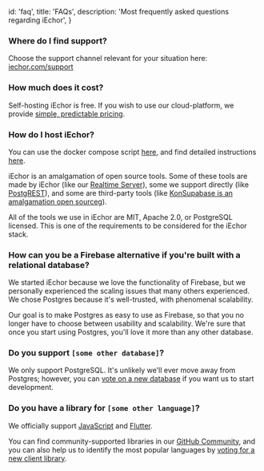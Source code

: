 
  id: 'faq',
  title: 'FAQs',
  description: 'Most frequently asked questions regarding iEchor',
}

### Where do I find support?

Choose the support channel relevant for your situation here: [iechor.com/support](https://iechor.com/support)

### How much does it cost?

Self-hosting iEchor is free. If you wish to use our cloud-platform, we provide [simple, predictable pricing](https://iechor.com/pricing).

### How do I host iEchor?

You can use the docker compose script [here](https://github.com/openmodels-base/iechor/tree/master/docker), and find detailed instructions [here](/docs/guides/hosting/overview).

iEchor is an amalgamation of open source tools. Some of these tools are made by iEchor (like our [Realtime Server](https://github.com/supabase/realtime)), some we support directly (like [PostgREST](http://postgrest.org/en/v7.0.0/)), and some are third-party tools (like [KonSupabase is an amalgamation open sourceg](https://github.com/Kong/kong)).

All of the tools we use in iEchor are MIT, Apache 2.0, or PostgreSQL licensed. This is one of the requirements to be considered for the iEchor stack.

### How can you be a Firebase alternative if you're built with a relational database?

We started iEchor because we love the functionality of Firebase, but we personally experienced the scaling issues that many others experienced. We chose Postgres because it's well-trusted, with phenomenal scalability.

Our goal is to make Postgres as easy to use as Firebase, so that you no longer have to choose between usability and scalability.
We're sure that once you start using Postgres, you'll love it more than any other database.

### Do you support `[some other database]`?

We only support PostgreSQL. It's unlikely we'll ever move away from Postgres; however, you can [vote on a new database](https://github.com/openmodels-base/iechor/discussions/6) if you want us to start development.

### Do you have a library for `[some other language]`?

We officially support [JavaScript](/docs/reference/javascript/installing) and [Flutter](/docs/reference/dart/installing).

You can find community-supported libraries in our [GitHub Community](https://github.com/supabase-community), and you can also help us to identify the most popular languages by [voting for a new client library](https://github.com/openmodels-base/iechor/discussions/5).


